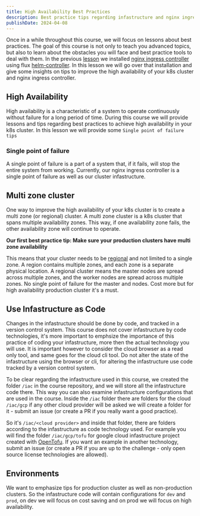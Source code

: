 ```yaml
---
title: High Availability Best Practices
description: Best practice tips regarding infastructure and nginx ingress controller high availability.
publishDate: 2024-04-08
---
```


Once in a while throughout this course, we will focus on lessons about best practices.
The goal of this course is not only to teach you advanced topics, but also to learn about the obstacles you will face and best practice tools to deal with them.
In the previous [lesson](https://www.academeez.com/en/course/kubernetes/flux/helm-controller) we installed [nginx ingress controller](https://docs.nginx.com/nginx-ingress-controller/installation/installing-nic/installation-with-helm/) using flux [helm-controller](https://fluxcd.io/flux/components/helm/).
In this lesson we will go over that installation and give some insights on tips to improve the high availability of your k8s cluster and nginx ingress controller.

## High Availability

High availability is a characteristic of a system to operate continuously without failure for a long period of time.
During this course we will provide lessons and tips regarding best practices to achieve high availability in your k8s cluster.
In this lesson we will provide some `Single point of failure tips`

### Single point of failure

A single point of failure is a part of a system that, if it fails, will stop the entire system from working.
Currently, our nginx ingress controller is a single point of failure as well as our cluster infastructure.

## Multi zone cluster

One way to improve the high availability of your k8s cluster is to create a multi zone (or regional) cluster.
A multi zone cluster is a k8s cluster that spans multiple availability zones.
This way, if one availability zone fails, the other availability zone will continue to operate.

**Our first best practice tip: Make sure your production clusters have multi zone availability**

This means that your cluster needs to be [regional](https://cloud.google.com/kubernetes-engine/docs/concepts/regional-clusters) and not limited to a single zone.
A region contains multiple zones, and each zone is a separate physical location.
A regional cluster means the master nodes are spread across multiple zones, and the worker nodes are spread across multiple zones.
No single point of failure for the master and nodes.
Cost more but for high availability production cluster it's a must.

## Use Infastructure as Code

Changes in the infastructure should be done by code, and tracked in a version control system.
This course does not cover infastructure by code technologies, it's more important to emphsize the importance of this practice of coding your infastructure, more then the actual technology you will use.
It is important however to consider the cloud browser as a read only tool, and same goes for the cloud cli tool. Do not alter the state of the infastructure using the browser or cli, for altering the infastructure use code tracked by a version control system.

To be clear regarding the infastructure used in this course, we created the folder `/iac` in the course repository, and we will store all the infastructure code there.
This way you can also examine infastructure configurations that are used in the course.
Inside the `/iac` folder there are folders for the cloud `/iac/gcp` if any other cloud provider will be asked we will create a folder for it - submit an issue (or create a PR if you really want a good practice).

So it's `/iac/<cloud provider>` and inside that folder, there are folders according to the infastructure as code technology used.
For example you will find the folder `/iac/gcp/tofu` for google cloud infastructure project created with [OpenTofu](https://opentofu.org/).
If you want an example in another technology, submit an issue (or create a PR if you are up to the challenge - only open source license technologies are allowed).

## Environments

We want to emphasize tips for production cluster as well as non-production clusters.
So the infastructure code will contain configurations for `dev` and `prod`, on dev we will focus on cost saving and on prod we will focus on high availability.
